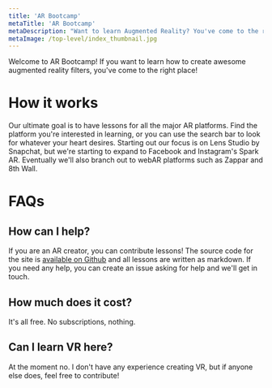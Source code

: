 ```yaml
---
title: 'AR Bootcamp'
metaTitle: 'AR Bootcamp'
metaDescription: "Want to learn Augmented Reality? You've come to the right place! Learn how to create AR filters for Snapchat with more platforms on the way."
metaImage: /top-level/index_thumbnail.jpg
---
```


Welcome to AR Bootcamp! If you want to learn how to create awesome augmented reality filters, you've come to the right place!

# How it works

Our ultimate goal is to have lessons for all the major AR platforms. Find the platform you're interested in learning, or you can use the search bar to look for whatever your heart desires. Starting out our focus is on Lens Studio by Snapchat, but we're starting to expand to Facebook and Instagram's Spark AR. Eventually we'll also branch out to webAR platforms such as Zappar and 8th Wall.

# FAQs

## How can I help?

If you are an AR creator, you can contribute lessons! The source code for the site is [available on Github](https://github.com/modelsbymike3d/arbootcamp) and all lessons are written as markdown. If you need any help, you can create an issue asking for help and we'll get in touch.

## How much does it cost?

It's all free. No subscriptions, nothing.

## Can I learn VR here?

At the moment no. I don't have any experience creating VR, but if anyone else does, feel free to contribute!
